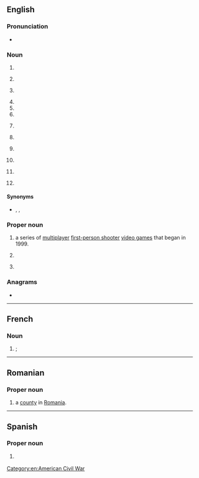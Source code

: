 {{also|Appendix:Variations of "cs"}}
==English==

===Pronunciation===
* {{audio|en|En-au-CS.ogg|Audio (AU)}}

===Noun===
{{en-noun|?}}

# {{initialism of|en|computer science}}
# {{lb|en|anatomy}} {{initialism of|en|coronary sinus}}
# {{lb|en|vulgar|slang}} {{initialism of|en|cocksucker}}
# {{initialism of|en|customer service}}
# {{initialism of|en|controlled substance}}
# {{initialism of|en|child support}}
# {{lb|en|baseball}} {{initialism of|en|caught stealing}} {{i|especially as a statistic}}
# {{lb|en|telecommunications}} {{initialism of|en|[[w:Circuit switching|circuit-switched]]}}
# {{lb|en|UK|police}} {{initialism of|en|{{w|chief superintendent}}}}
# {{lb|en|biology}} {{init of|en|circumsporozoite}}
# {{lb|en|wine}} {{initialism of|en|Cabernet Sauvignon}}
# {{lb|en|psychology}} {{initialism of|en|[[conditioned]] [[stimulus]]}}
#: {{cot|en|US}}

====Synonyms====
* {{sense|chief superintendent}} {{l|en|Ch Supt}}, {{l|en|Ch. Supt.}}, {{l|en|CSP}}

===Proper noun===
{{en-proper noun}}

# {{lb|en|computer games}} {{initialism of|en|{{w|Counter-Strike}}|dot=:}} a series of [[multiplayer]] [[first-person shooter]] [[video game]]s that began in 1999.
# {{lb|en|linguistics}} {{initialism of|en|Church Slavonic}}
# {{lb|en|historical}} {{init of|en|Confederate States}}
[[Category:en:American Civil War]]

===Anagrams===
* {{anagrams|en|a=cs|S.C.|SC|Sc|Sc.|sc|sc.}}

----

==French==

===Noun===
{{fr-noun|m}}

# {{m|en|SC|gloss=soccer club}}; {{initialism of|fr|[[club]] de [[soccer]]}}
#: {{syn|fr|CF}}

----

==Romanian==

===Proper noun===
{{head|ro|proper noun}}

# {{abbreviation of|ro|Caraș-Severin|dot=,}} a [[county]] in [[Romania]].

----

==Spanish==

===Proper noun===
{{es-proper noun}}

# {{abbreviation of|es|nodot=1|Chiapas}} {{gloss|Mexican state}}
